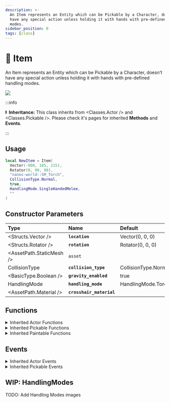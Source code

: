 ```yaml
---
description: >-
  An Item represents an Entity which can be Pickable by a Character, doesn’t
  have any special action unless holding it with hands with pre-defined handling
  modes.
sidebar_position: 0
tags: [class]
---
```


# 🔦 Item

An Item represents an Entity which can be Pickable by a Character, doesn’t have any special action unless holding it with hands with pre-defined handling modes.


![](/img/docs/torch.png)

:::info

⏬ **Inheritance:** This class inherits from <Classes.Actor /> and <Classes.Pickable />. Please check it's pages for inherited **Methods** and **Events**.

:::

## Usage


```lua
local NewItem = Item(
  Vector(-900, 185, 215),
  Rotator(0, 90, 90),
  "nanos-world::SM_Torch",
  CollisionType.Normal,
  true,
  HandlingMode.SingleHandedMelee,
  ""
)
```

## Constructor Parameters

| **Type** | **Name** | **Default** |
| :--- | :--- | :--- |
| <Structs.Vector /> | **`location`** | Vector(0, 0, 0) |
| <Structs.Rotator /> | **`rotation`** | Rotator(0, 0, 0) |
| <AssetPath.StaticMesh /> | `asset` | ` ` |
| <Enums>CollisionType</Enums> | **`collision_type`** | CollisionType.Normal |
| <BasicType.Boolean /> | **`gravity_enabled`** | true |
| <Enums>HandlingMode</Enums> | **`handling_mode`** | HandlingMode.Torch |
| <AssetPath.Material /> | **`crosshair_material`** | ` ` |

## Functions


<details><summary>Inherited Actor Functions</summary><BaseActorFunctions /></details>
<details><summary>Inherited Pickable Functions</summary><BasePickableFunctions /></details>
<details><summary>Inherited Paintable Functions</summary><BasePaintableFunctions /></details>

## Events


<details><summary>Inherited Actor Events</summary><BaseActorEvents /></details>
<details><summary>Inherited Pickable Events</summary><BasePickableEvents /></details>

## WIP: HandlingModes

TODO: Add Handling Modes images

